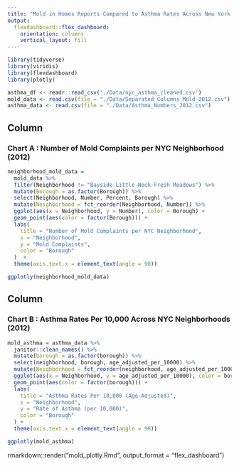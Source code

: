 ```yaml
---
title: "Mold in Homes Reports Compared to Asthma Rates Across New York City Boroughs"
output:
  flexdashboard::flex_dashboard:
    orientation: columns
    vertical_layout: fill
---
```


```r
library(tidyverse)
library(viridis)
library(flexdashboard)
library(plotly)

asthma_df <- readr::read_csv('./Data/nyc_asthma_cleaned.csv')
mold_data <- read.csv(file = "./Data/Separated_Columns_Mold_2012.csv")
asthma_data <- read.csv(file = "./Data/Asthma_Numbers_2012.csv")

```

Column {data-width=650}
-----------------------------------------------------------------------
### Chart A : Number of Mold Complaints per NYC Neighborhood (2012)

```r
neighborhood_mold_data = 
  mold_data %>%
  filter(Neighborhood != "Bayside Little Neck-Fresh Meadows") %>% 
  mutate(Borough = as.factor(Borough)) %>% 
  select(Neighborhood, Number, Percent, Borough) %>%
  mutate(Neighborhood = fct_reorder(Neighborhood, Number)) %>%
  ggplot(aes(x = Neighborhood, y = Number), color = Borough) +
  geom_point(aes(color = factor(Borough))) +
  labs(
    title = "Number of Mold Complaints per NYC Neighborhood",
    x = "Neighborhood",
    y = "Mold Complaints",
    color = "Borough"
  )  +
  theme(axis.text.x = element_text(angle = 90)) 

ggplotly(neighborhood_mold_data)
```

Column {data-width=650}
-----------------------------------------------------------------------

### Chart B : Asthma Rates Per 10,000 Across NYC Neighborhoods (2012)

```r
mold_asthma = asthma_data %>%
  janitor::clean_names() %>%
  mutate(borough = as.factor(borough)) %>% 
  select(neighborhood, borough, age_adjusted_per_10000) %>%
  mutate(Neighborhood = fct_reorder(neighborhood, age_adjusted_per_10000)) %>%
  ggplot(aes(x = Neighborhood, y = age_adjusted_per_10000), color = borough) +
  geom_point(aes(color = factor(borough))) +
  labs(
    title = "Asthma Rates Per 10,000 (Age-Adjusted)",
    x = "Neighborhood",
    y = "Rate of Asthma (per 10,000)",
    color = "Borough"
  ) +
  theme(axis.text.x = element_text(angle = 90)) 

ggplotly(mold_asthma)
```

rmarkdown::render("mold_plotly.Rmd", output_format = "flex_dashboard")